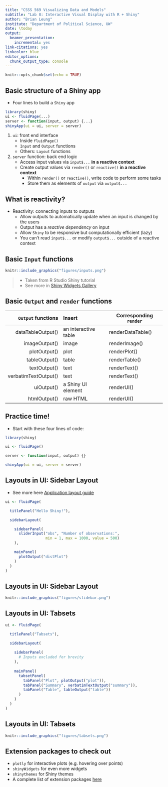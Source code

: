 ```yaml
---
title: "CSSS 569 Visualizing Data and Models"
subtitle: "Lab 8: Interactive Visual Display with R + Shiny"
author: "Brian Leung"
institute: "Department of Political Science, UW"
date: \today
output:
  beamer_presentation:
    incremental: yes
link-citations: yes
linkcolor: blue
editor_options:
  chunk_output_type: console
---
```


```r
knitr::opts_chunk$set(echo = TRUE)
```

## Basic structure of a Shiny app
- Four lines to build a `Shiny` app

\scriptsize
```r
library(shiny)
ui <- fluidPage(...)
server <- function(input, output) {...}
shinyApp(ui = ui, server = server)
```

\normalsize
1. `ui`: front end interface
    - Inside `fluidPage()` 
    - `Input` and `Output` functions
    - Others: `Layout` functions
2. `server` function: back end logic
    - Access input values via `input$...` **in a reactive context**
    - Create output values via `render()` or `reactive()` **in a reactive context**
      - Within `render()` or `reactive()`, write code to perform some tasks 
      - Store them as elements of `output` via `output$...`
      
## What is reactivity?
- Reactivity: connecting inputs to outputs 
  - Allow outputs to automatically update when an input is changed by the users
  - Output has a *reactive dependency* on input
  - Allow `Shiny` to be responsive but computationally efficient (lazy)
  - You can't read `input$...` or modify `output$...` outside of a reactive context

## Basic `Input` functions
```r
knitr::include_graphics("figures/inputs.png")
```
>- Taken from R Studio Shiny tutorial
>- See more in [Shiny Widgets Gallery](https://shiny.rstudio.com/gallery/widget-gallery.html)

## Basic `Output` and `render` functions

  `Output` functions      Insert                 Corresponding `render`
--------------------      ---------------------  ---------------------- 
   dataTableOutput()      an interactive table   renderDataTable()
       imageOutput()      image                  renderImage()
        plotOutput()      plot                   renderPlot()
       tableOutput()      table                  renderTable()
        textOutput()      text                   renderText()
verbatimTextOutput()      text                   renderText()
          uiOutput()      a Shiny UI element     renderUI()
        htmlOutput()      raw HTML               renderUI()
--------------------      --------------------   ---------------------- 

## Practice time!
- Start with these four lines of code:

\scriptsize
```r
library(shiny)

ui <- fluidPage()

server <- function(input, output) {}

shinyApp(ui = ui, server = server)
```

## Layouts in UI: Sidebar Layout
- See more here [Application layout guide](https://shiny.rstudio.com/articles/layout-guide.html)

\scriptsize
```r
ui <- fluidPage(

  titlePanel("Hello Shiny!"),

  sidebarLayout(

    sidebarPanel(
      sliderInput("obs", "Number of observations:",  
                  min = 1, max = 1000, value = 500)
    ),

    mainPanel(
      plotOutput("distPlot")
    )
  )
)
```

## Layouts in UI: Sidebar Layout
```r
knitr::include_graphics("figures/slidebar.png")
```

## Layouts in UI: Tabsets
\scriptsize
```r
ui <- fluidPage(

  titlePanel("Tabsets"),

  sidebarLayout(
    
    sidebarPanel(
      # Inputs excluded for brevity
    ),
  
    mainPanel(
      tabsetPanel(
        tabPanel("Plot", plotOutput("plot")), 
        tabPanel("Summary", verbatimTextOutput("summary")), 
        tabPanel("Table", tableOutput("table"))
      )
    )
  )
)
```

## Layouts in UI: Tabsets
```r
knitr::include_graphics("figures/tabsets.png")
```

## Extension packages to check out
- `plotly` for interactive plots (e.g. hovering over points)
- `shinyWidgets` for even more widgets
- `shinythemes` for Shiny themes
- A complete list of extension packages [here](https://github.com/nanxstats/awesome-shiny-extensions)



